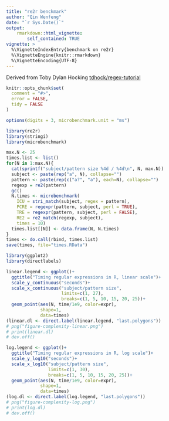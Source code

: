```yaml
---
title: "re2r benckmark"
author: "Qin Wenfeng"
date: "`r Sys.Date()`"
output: 
    rmarkdown::html_vignette:
        self_contained: TRUE
vignette: >
  %\VignetteIndexEntry{benchmark on re2r}
  %\VignetteEngine{knitr::rmarkdown}
  %\VignetteEncoding{UTF-8}
---
```


Derived from Toby Dylan Hocking [tdhock/regex-tutorial
](https://github.com/tdhock/regex-tutorial)

```r
knitr::opts_chunk$set(
  comment = "#>",
  error = FALSE,
  tidy = FALSE
)

options(digits = 3, microbenchmark.unit = "ms")
```

```r
library(re2r)
library(stringi)
library(microbenchmark)

max.N <- 25
times.list <- list()
for(N in 1:max.N){
  cat(sprintf("subject/pattern size %4d / %4d\n", N, max.N))
  subject <- paste(rep("a", N), collapse="")
  pattern <- paste(rep(c("a?", "a"), each=N), collapse="")
  regexp = re2(pattern)
  gc()
  N.times <- microbenchmark(
    ICU = stri_match(subject, regex = pattern),
    PCRE = regexpr(pattern, subject, perl = TRUE),
    TRE = regexpr(pattern, subject, perl = FALSE),
    RE2 = re2_match(regexp, subject),
    times = 10)
  times.list[[N]] <- data.frame(N, N.times)
}
times <- do.call(rbind, times.list)
save(times, file="times.RData")

library(ggplot2)
library(directlabels)

linear.legend <- ggplot()+
  ggtitle("Timing regular expressions in R, linear scale")+
  scale_y_continuous("seconds")+
  scale_x_continuous("subject/pattern size",
                     limits=c(1, 27),
                     breaks=c(1, 5, 10, 15, 20, 25))+
  geom_point(aes(N, time/1e9, color=expr),
             shape=1,
             data=times)
(linear.dl <- direct.label(linear.legend, "last.polygons"))
# png("figure-complexity-linear.png")
# print(linear.dl)
# dev.off()

log.legend <- ggplot()+
  ggtitle("Timing regular expressions in R, log scale")+
  scale_y_log10("seconds")+
  scale_x_log10("subject/pattern size",
                limits=c(1, 30),
                breaks=c(1, 5, 10, 15, 20, 25))+
  geom_point(aes(N, time/1e9, color=expr),
             shape=1,
             data=times)
(log.dl <- direct.label(log.legend, "last.polygons"))
# png("figure-complexity-log.png")
# print(log.dl)
# dev.off()
```
